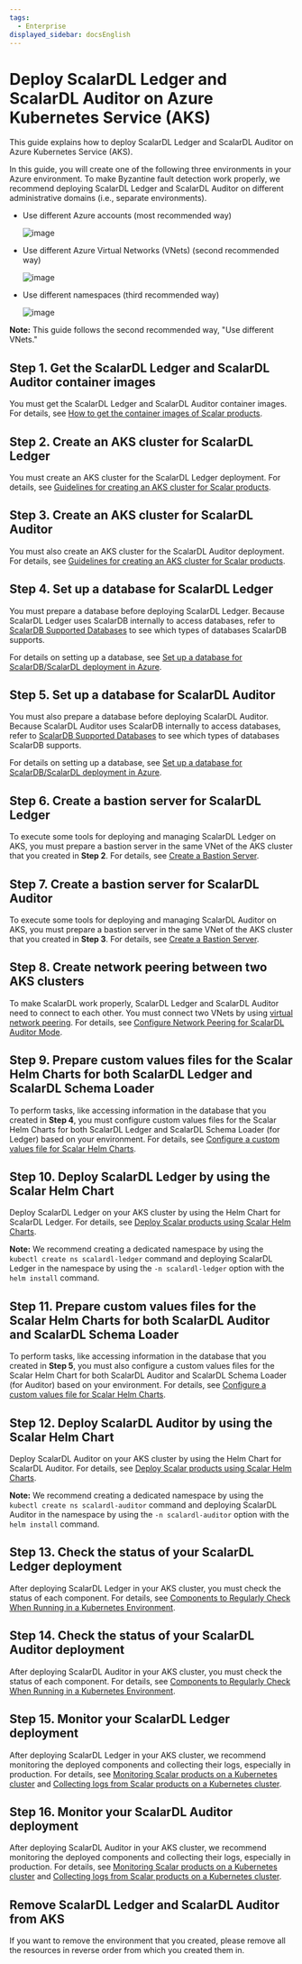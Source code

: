 ```yaml
---
tags:
  - Enterprise
displayed_sidebar: docsEnglish
---
```


# Deploy ScalarDL Ledger and ScalarDL Auditor on Azure Kubernetes Service (AKS)

This guide explains how to deploy ScalarDL Ledger and ScalarDL Auditor on Azure Kubernetes Service (AKS).

In this guide, you will create one of the following three environments in your Azure environment. To make Byzantine fault detection work properly, we recommend deploying ScalarDL Ledger and ScalarDL Auditor on different administrative domains (i.e., separate environments).

* Use different Azure accounts (most recommended way)

  ![image](images/png/AKS_ScalarDL_Auditor_Multi_Account.drawio.png)

* Use different Azure Virtual Networks (VNets) (second recommended way)

  ![image](images/png/AKS_ScalarDL_Auditor_Multi_VNet.drawio.png)

* Use different namespaces (third recommended way)

  ![image](images/png/AKS_ScalarDL_Auditor_Multi_Namespace.drawio.png)

**Note:** This guide follows the second recommended way, "Use different VNets."

## Step 1. Get the ScalarDL Ledger and ScalarDL Auditor container images

You must get the ScalarDL Ledger and ScalarDL Auditor container images. For details, see [How to get the container images of Scalar products](HowToGetContainerImages.mdx).

## Step 2. Create an AKS cluster for ScalarDL Ledger

You must create an AKS cluster for the ScalarDL Ledger deployment. For details, see [Guidelines for creating an AKS cluster for Scalar products](CreateAKSClusterForScalarProducts.mdx).

## Step 3. Create an AKS cluster for ScalarDL Auditor

You must also create an AKS cluster for the ScalarDL Auditor deployment. For details, see [Guidelines for creating an AKS cluster for Scalar products](CreateAKSClusterForScalarProducts.mdx).

## Step 4. Set up a database for ScalarDL Ledger

You must prepare a database before deploying ScalarDL Ledger. Because ScalarDL Ledger uses ScalarDB internally to access databases, refer to [ScalarDB Supported Databases](https://scalardb.scalar-labs.com/docs/latest/requirements#databases) to see which types of databases ScalarDB supports.

For details on setting up a database, see [Set up a database for ScalarDB/ScalarDL deployment in Azure](SetupDatabaseForAzure.mdx).

## Step 5. Set up a database for ScalarDL Auditor

You must also prepare a database before deploying ScalarDL Auditor. Because ScalarDL Auditor uses ScalarDB internally to access databases, refer to [ScalarDB Supported Databases](https://scalardb.scalar-labs.com/docs/latest/requirements#databases) to see which types of databases ScalarDB supports.

For details on setting up a database, see [Set up a database for ScalarDB/ScalarDL deployment in Azure](SetupDatabaseForAzure.mdx).

## Step 6. Create a bastion server for ScalarDL Ledger

To execute some tools for deploying and managing ScalarDL Ledger on AKS, you must prepare a bastion server in the same VNet of the AKS cluster that you created in **Step 2**. For details, see [Create a Bastion Server](CreateBastionServer.mdx).

## Step 7. Create a bastion server for ScalarDL Auditor

To execute some tools for deploying and managing ScalarDL Auditor on AKS, you must prepare a bastion server in the same VNet of the AKS cluster that you created in **Step 3**. For details, see [Create a Bastion Server](CreateBastionServer.mdx).

## Step 8. Create network peering between two AKS clusters

To make ScalarDL work properly, ScalarDL Ledger and ScalarDL Auditor need to connect to each other. You must connect two VNets by using [virtual network peering](https://docs.microsoft.com/en-us/azure/virtual-network/virtual-network-peering-overview). For details, see [Configure Network Peering for ScalarDL Auditor Mode](NetworkPeeringForScalarDLAuditor.mdx).

## Step 9. Prepare custom values files for the Scalar Helm Charts for both ScalarDL Ledger and ScalarDL Schema Loader

To perform tasks, like accessing information in the database that you created in **Step 4**, you must configure custom values files for the Scalar Helm Charts for both ScalarDL Ledger and ScalarDL Schema Loader (for Ledger) based on your environment. For details, see [Configure a custom values file for Scalar Helm Charts](../helm-charts/configure-custom-values-file.mdx).

## Step 10. Deploy ScalarDL Ledger by using the Scalar Helm Chart

Deploy ScalarDL Ledger on your AKS cluster by using the Helm Chart for ScalarDL Ledger. For details, see [Deploy Scalar products using Scalar Helm Charts](../helm-charts/how-to-deploy-scalar-products.mdx).

**Note:** We recommend creating a dedicated namespace by using the `kubectl create ns scalardl-ledger` command and deploying ScalarDL Ledger in the namespace by using the `-n scalardl-ledger` option with the `helm install` command.

## Step 11. Prepare custom values files for the Scalar Helm Charts for both ScalarDL Auditor and ScalarDL Schema Loader

To perform tasks, like accessing information in the database that you created in **Step 5**, you must also configure a custom values files for the Scalar Helm Chart for both ScalarDL Auditor and ScalarDL Schema Loader (for Auditor) based on your environment. For details, see [Configure a custom values file for Scalar Helm Charts](../helm-charts/configure-custom-values-file.mdx).

## Step 12. Deploy ScalarDL Auditor by using the Scalar Helm Chart

Deploy ScalarDL Auditor on your AKS cluster by using the Helm Chart for ScalarDL Auditor. For details, see [Deploy Scalar products using Scalar Helm Charts](../helm-charts/how-to-deploy-scalar-products.mdx).

**Note:** We recommend creating a dedicated namespace by using the `kubectl create ns scalardl-auditor` command and deploying ScalarDL Auditor in the namespace by using the `-n scalardl-auditor` option with the `helm install` command.

## Step 13. Check the status of your ScalarDL Ledger deployment

After deploying ScalarDL Ledger in your AKS cluster, you must check the status of each component. For details, see [Components to Regularly Check When Running in a Kubernetes Environment](RegularCheck.mdx).

## Step 14. Check the status of your ScalarDL Auditor deployment

After deploying ScalarDL Auditor in your AKS cluster, you must check the status of each component. For details, see [Components to Regularly Check When Running in a Kubernetes Environment](RegularCheck.mdx).

## Step 15. Monitor your ScalarDL Ledger deployment

After deploying ScalarDL Ledger in your AKS cluster, we recommend monitoring the deployed components and collecting their logs, especially in production. For details, see [Monitoring Scalar products on a Kubernetes cluster](K8sMonitorGuide.mdx) and [Collecting logs from Scalar products on a Kubernetes cluster](K8sLogCollectionGuide.mdx).

## Step 16. Monitor your ScalarDL Auditor deployment

After deploying ScalarDL Auditor in your AKS cluster, we recommend monitoring the deployed components and collecting their logs, especially in production. For details, see [Monitoring Scalar products on a Kubernetes cluster](K8sMonitorGuide.mdx) and [Collecting logs from Scalar products on a Kubernetes cluster](K8sLogCollectionGuide.mdx).

## Remove ScalarDL Ledger and ScalarDL Auditor from AKS

If you want to remove the environment that you created, please remove all the resources in reverse order from which you created them in.
